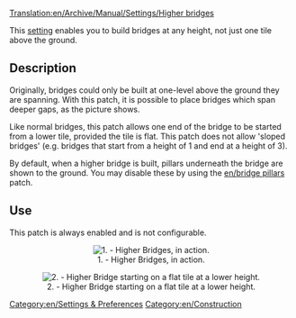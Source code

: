 [[Translation:en/Archive/Manual/Settings/Higher bridges]]


{{en/historic|Now bridges can always be built with any height}}
This [[en/Archive/Manual/Settings/Advanced Settings|setting]] enables you to build bridges at any height, not just one tile above the ground.

== Description ==
Originally, bridges could only be built at one-level above the ground they are spanning.  With this patch, it is possible to place bridges which span deeper gaps, as the picture shows.

Like normal bridges, this patch allows one end of the bridge to be started from a lower tile, provided the tile is flat.  This patch does not allow 'sloped bridges' (e.g. bridges that start from a height of 1 and end at a height of 3).

By default, when a higher bridge is built, pillars underneath the bridge are shown to the ground.  You may disable these by using the [[en/bridge pillars]] patch.

== Use ==
This patch is always enabled and is not configurable.

<center>[[File:en/Higher bridges.png|center|none|frame|1. - Higher Bridges, in action.]]</center>

<center>[[File:en/Higher Bridges-Different Z.png|center|none|frame|2. - Higher Bridge starting on a flat tile at a lower height.]]</center>


[[Category:en/Settings & Preferences]]
[[Category:en/Construction]]
